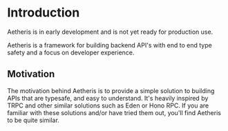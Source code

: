 
# Introduction

<Callout type="warning" emoji="⚠️">
    Aetheris is in early development and is not yet ready for production use.
</Callout>

Aetheris is a framework for building backend API's with end to end type safety and a focus on developer experience.

## Motivation

The motivation behind Aetheris is to provide a simple solution to building APIs that are typesafe, and easy to understand. It's heavily inspired by <Link href="https://trpc.io/">TRPC</Link> and other similar solutions such
as <Link href="https://elysiajs.com/eden/">Eden</Link> or <Link href="https://hono.dev/guides/rpc">Hono RPC</Link>. If you are familiar
with these solutions and/or have tried them out, you'll find Aetheris to be quite similar.

